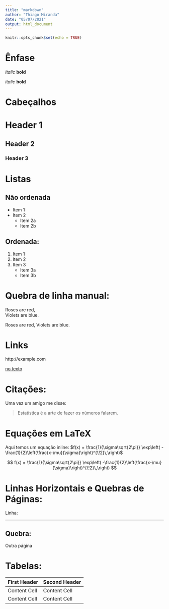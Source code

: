 ---
title: "markdown"
author: "Thiago Miranda"
date: "05/07/2021"
output: html_document
---

```{r setup, include=FALSE}
knitr::opts_chunk$set(echo = TRUE)
```

# Ênfase
*italic*   **bold**

_italic_   __bold__

# Cabeçalhos

# Header 1

## Header 2

### Header 3

# Listas
## Não ordenada
* Item 1
* Item 2
    + Item 2a
    + Item 2b

## Ordenada:
1. Item 1
2. Item 2
3. Item 3
    + Item 3a
    + Item 3b

# Quebra de linha manual:
Roses are red,  
Violets are blue.

Roses are red,
Violets are blue.


# Links
http://example.com

[no texto](http://example.com)

# Citações:
Uma vez um amigo me disse:

> Estatística é a arte 
> de fazer os números falarem.

# Equações em LaTeX
Aqui temos um equação inline: $f(x) = \frac{1}{\sigma\sqrt{2\pi}} \exp\left( -\frac{1}{2}\left(\frac{x-\mu}{\sigma}\right)^{\!2}\,\right)$

$$ f(x) = \frac{1}{\sigma\sqrt{2\pi}} \exp\left( -\frac{1}{2}\left(\frac{x-\mu}{\sigma}\right)^{\!2}\,\right) $$

# Linhas Horizontais e Quebras de Páginas:

Linha:

******

Quebra:
------
Outra página


# Tabelas:

First Header  | Second Header
------------- | -------------
Content Cell  | Content Cell
Content Cell  | Content Cell








